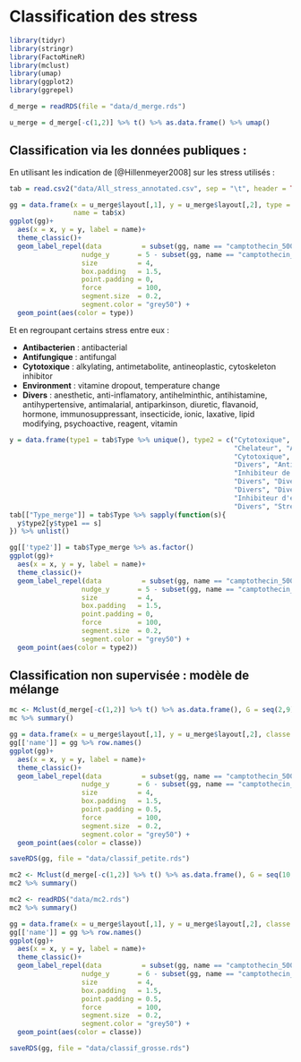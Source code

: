 # Classification des stress {#classif}

```r
library(tidyr)
library(stringr)
library(FactoMineR)
library(mclust)
library(umap)
library(ggplot2)
library(ggrepel)
```

```r
d_merge = readRDS(file = "data/d_merge.rds")
```

```r
u_merge = d_merge[-c(1,2)] %>% t() %>% as.data.frame() %>% umap()
```

## Classification via les données publiques :

En utilisant les indication de [@Hillenmeyer2008] sur les stress utilisés :

```r
tab = read.csv2("data/All_stress_annotated.csv", sep = "\t", header = TRUE)
```

```r
gg = data.frame(x = u_merge$layout[,1], y = u_merge$layout[,2], type = tab$Type,
                name = tab$x)
ggplot(gg)+
  aes(x = x, y = y, label = name)+
  theme_classic()+
  geom_label_repel(data          = subset(gg, name == "camptothecin_500um"),
                  nudge_y       = 5 - subset(gg, name == "camptothecin_500um")$y,
                  size          = 4,
                  box.padding   = 1.5,
                  point.padding = 0,
                  force         = 100,
                  segment.size  = 0.2,
                  segment.color = "grey50") +
  geom_point(aes(color = type))
```


Et en regroupant certains stress entre eux :

- **Antibacterien** : antibacterial
- **Antifungique** : antifungal
- **Cytotoxique** : alkylating, antimetabolite, antineoplastic, cytoskeleton inhibitor
- **Environment** : vitamine dropout, temperature change
- **Divers** : anesthetic, anti-inflamatory, antihelminthic, antihistamine, antihypertensive, antimalarial, antiparkinson, diuretic, flavanoid, hormone, immunosuppressant, insecticide, ionic, laxative, lipid modifying, psychoactive, reagent, vitamin

```r
y = data.frame(type1 = tab$Type %>% unique(), type2 = c("Cytotoxique", "Inconnu", "Autre", "Environement", 
                                                        "Chelateur", "Antifongique",
                                                        "Cytotoxique", "Divers", "Antibactériens", "Divers", "Kinase inhibiteur",
                                                        "Divers", "Antioxydant", "Inhbiteur de la synthèse protéique", 
                                                        "Inhibiteur de la synthèse d'acide nucléique",
                                                        "Divers", "Divers", "Cytotoxique", "Divers", "Cytotoxique", "Divers",
                                                        "Divers", "Divers", "Antiviral", "Inhibiteur de phosphatase", 
                                                        "Inhibiteur d'enzyme", "Divers","Divers" , "Divers", "Divers", "Divers",
                                                        "Divers", "Stress Oxydant", "Divers", "Divers", "Environement", "Divers"))
tab[["Type_merge"]] = tab$Type %>% sapply(function(s){
  y$type2[y$type1 == s]
}) %>% unlist()

```

```r
gg[['type2']] = tab$Type_merge %>% as.factor()
ggplot(gg)+
  aes(x = x, y = y, label = name)+
  theme_classic()+
  geom_label_repel(data          = subset(gg, name == "camptothecin_500um"),
                  nudge_y       = 5 - subset(gg, name == "camptothecin_500um")$y,
                  size          = 4,
                  box.padding   = 1.5,
                  point.padding = 0,
                  force         = 100,
                  segment.size  = 0.2,
                  segment.color = "grey50") +
  geom_point(aes(color = type2))
```


## Classification non supervisée : modèle de mélange

```r
mc <- Mclust(d_merge[-c(1,2)] %>% t() %>% as.data.frame(), G = seq(2,9)) # modèle de mélange avec choix automatique du modèle et du nombre de classe (entre 2 et 9)
mc %>% summary()
```

```r
gg = data.frame(x = u_merge$layout[,1], y = u_merge$layout[,2], classe = mc$classification %>% as.factor())
gg[['name']] = gg %>% row.names()
ggplot(gg)+
  aes(x = x, y = y, label = name)+
  theme_classic()+
  geom_label_repel(data          = subset(gg, name == "camptothecin_500um"),
                  nudge_y       = 6 - subset(gg, name == "camptothecin_500um")$y,
                  size          = 4,
                  box.padding   = 1.5,
                  point.padding = 0.5,
                  force         = 100,
                  segment.size  = 0.2,
                  segment.color = "grey50") +
  geom_point(aes(color = classe))
```

```r
saveRDS(gg, file = "data/classif_petite.rds")
```

```r
mc2 <- Mclust(d_merge[-c(1,2)] %>% t() %>% as.data.frame(), G = seq(10,20)) # modèle de mélange avec choix automatique du modèle et du nombre de classe (entre 10 et 20)
mc2 %>% summary()
```

```r
mc2 <- readRDS("data/mc2.rds")
mc2 %>% summary()
```

```r
gg = data.frame(x = u_merge$layout[,1], y = u_merge$layout[,2], classe = mc2$classification %>% as.factor())
gg[['name']] = gg %>% row.names()
ggplot(gg)+
  aes(x = x, y = y, label = name)+
  theme_classic()+
  geom_label_repel(data          = subset(gg, name == "camptothecin_500um"),
                  nudge_y       = 6 - subset(gg, name == "camptothecin_500um")$y,
                  size          = 4,
                  box.padding   = 1.5,
                  point.padding = 0.5,
                  force         = 100,
                  segment.size  = 0.2,
                  segment.color = "grey50") +
  geom_point(aes(color = classe))

```

```r
saveRDS(gg, file = "data/classif_grosse.rds")
```

